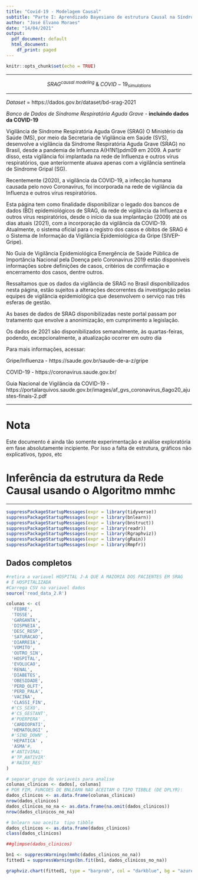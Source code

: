 ```yaml
---
title: "Covid-19 - Modelagem Causal"
subtitle: "Parte I: Aprendizado Bayesiano de estrutura Causal na Síndrome Respiratória Aguda Grave - SRAG"
author: "José Elvano Moraes"
date: "14/04/2021"
output:
  pdf_document: default
  html_document:
    df_print: paged
---
```


```r
knitr::opts_chunk$set(echo = TRUE)
```

--------

$$SRAG^{causal\: modeling} \; \& \; COVID-19_{simulations}$$ 

--------

*Dataset* = https://dados.gov.br/dataset/bd-srag-2021

*Banco de Dados de Síndrome Respiratória Aguda Grave* - **incluindo dados da COVID-19**

Vigilância de Síndrome Respiratória Aguda Grave (SRAG)
O Ministério da Saúde (MS), por meio da Secretaria de Vigilância em Saúde (SVS), desenvolve a vigilância da Síndrome Respiratória Aguda Grave (SRAG) no Brasil, desde a pandemia de Influenza A(H1N1)pdm09 em 2009. A partir disso, esta vigilância foi implantada na rede de Influenza e outros vírus respiratórios, que anteriormente atuava apenas com a vigilância sentinela de Síndrome Gripal (SG).

Recentemente (2020), a vigilância da COVID-19, a infecção humana causada pelo novo Coronavírus, foi incorporada na rede de vigilância da Influenza e outros vírus respiratórios.

Esta página tem como finalidade disponibilizar o legado dos bancos de dados (BD) epidemiológicos de SRAG, da rede de vigilância da Influenza e outros vírus respiratórios, desde o início da sua implantação (2009) até os dias atuais (2021), com a incorporação da vigilância da COVID-19. Atualmente, o sistema oficial para o registro dos casos e óbitos de SRAG é o Sistema de Informação da Vigilância Epidemiológica da Gripe (SIVEP-Gripe).

No Guia de Vigilância Epidemiológica Emergência de Saúde Pública de Importância Nacional pela Doença pelo Coronavírus 2019 estão disponíveis informações sobre definições de casos, critérios de confirmação e encerramento dos casos, dentre outros.

Ressaltamos que os dados da vigilância de SRAG no Brasil disponibilizados nesta página, estão sujeitos a alterações decorrentes da investigação pelas equipes de vigilância epidemiológica que desenvolvem o serviço nas três esferas de gestão.

As bases de dados de SRAG disponibilizadas neste portal passam por tratamento que envolve a anonimização, em cumprimento a legislação.

Os dados de 2021 são disponibilizados semanalmente, às quartas-feiras, podendo, excepcionalmente, a atualização ocorrer em outro dia

Para mais informações, acessar:

Gripe/Influenza - https://saude.gov.br/saude-de-a-z/gripe

COVID-19 - https://coronavirus.saude.gov.br/

Guia Nacional de Vigilância da COVID-19 - https://portalarquivos.saude.gov.br/images/af_gvs_coronavirus_6ago20_ajustes-finais-2.pdf

--------

# Nota
Este documento é ainda tão somente experimentação e análise exploratória em fase absolutamente incipiente. Por isso a falta de estrutura, gráficos não explicativos, *typos*, etc

# Inferência da estrutura da Rede Causal usando o Algoritmo **mmhc**

-------

```r
suppressPackageStartupMessages(expr = library(tidyverse))
suppressPackageStartupMessages(expr = library(bnlearn))
suppressPackageStartupMessages(expr = library(bnstruct))
suppressPackageStartupMessages(expr = library(readr))
suppressPackageStartupMessages(expr = library(Rgraphviz))
suppressPackageStartupMessages(expr = library(gRain))
suppressPackageStartupMessages(expr = library(Rmpfr))
```

## Dados completos
```r
#retira a variavel HOSPITAL J-A QUE A MAIORIA DOS PACIENTES EM SRAG
# É HOSPITALIZADA
#Carrega CSV na variavel dados
source('read_data_2.R')

colunas <- c( 
  'FEBRE', 
  'TOSSE', 
  'GARGANTA',
  'DISPNEIA', 
  'DESC_RESP',
  'SATURACAO', 
  'DIARREIA',
  'VOMITO', 
  'OUTRO_SIN',
  'HOSPITAL', 
  'EVOLUCAO',
  'RENAL', 
  'DIABETES',
  'OBESIDADE', 
  'PERD_OLFT',
  'PERD_PALA', 
  'VACINA',
  'CLASSI_FIN',
  #'CS_SEXO',
  #'CS_GESTANT',
  #'PUERPERA' ,
  'CARDIOPATI', 
  'HEMATOLOGI' ,
  #'SIND_DOWN' ,
  'HEPATICA' ,
  'ASMA'#,
  #'ANTIVIRAL'
  #'TP_ANTIVIR'
  #'RAIOX_RES'
)

# separar grupo de variaveis para analise
colunas_clinicas <- dados[, colunas]
# POR FIM, FUNCOES DE BNLEARN NAO ACEITAM O TIPO TIBBLE (DE DPLYR):
dados_clinicos <- as.data.frame(colunas_clinicas)
nrow(dados_clinicos)
dados_clinicos_no_na <- as.data.frame(na.omit(dados_clinicos))
nrow(dados_clinicos_no_na)

# bnlearn nao aceita  tipo tibble
dados_clinicos <- as.data.frame(dados_clinicos)
class(dados_clinicos)

##glimpse(dados_clinicos)
```


```r
bn1 <- suppressWarnings(mmhc(dados_clinicos_no_na))
fitted1 = suppressWarnings(bn.fit(bn1, dados_clinicos_no_na))
```


```r
graphviz.chart(fitted1, type = "barprob", col = "darkblue", bg = "azure", bar.col = "darkblue")
```
